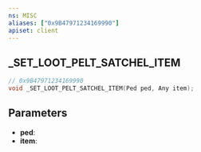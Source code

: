 ```yaml
---
ns: MISC
aliases: ["0x9B47971234169990"]
apiset: client
---
```

## _SET_LOOT_PELT_SATCHEL_ITEM

```c
// 0x9B47971234169990
void _SET_LOOT_PELT_SATCHEL_ITEM(Ped ped, Any item);
```


## Parameters
* **ped**:
* **item**: